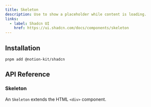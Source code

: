 ```yaml
---
title: Skeleton
description: Use to show a placeholder while content is loading.
links:
  - label: Shadcn UI
    href: https://ui.shadcn.com/docs/components/skeleton
---
```


<ComponentPreview name="skeleton/demo" />

## Installation

```package-install
pnpm add @notion-kit/shadcn
```

## API Reference

### Skeleton

An `Skeleton` extends the HTML `<div>` component.
